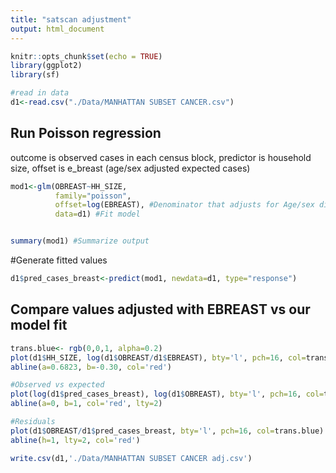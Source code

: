 ```yaml
---
title: "satscan adjustment"
output: html_document
---
```


```r
knitr::opts_chunk$set(echo = TRUE)
library(ggplot2)
library(sf)

```

```r
#read in data
d1<-read.csv("./Data/MANHATTAN SUBSET CANCER.csv")

```

## Run Poisson regression 
outcome is observed cases in each census block, predictor is household size, offset is e_breast (age/sex adjusted expected cases)

```r
mod1<-glm(OBREAST~HH_SIZE, 
          family="poisson", 
          offset=log(EBREAST), #Denominator that adjusts for Age/sex distribution 
          data=d1) #Fit model


summary(mod1) #Summarize output
```

#Generate fitted values
```r
d1$pred_cases_breast<-predict(mod1, newdata=d1, type="response")
```

## Compare values adjusted with EBREAST vs our model fit

```r
trans.blue<- rgb(0,0,1, alpha=0.2)
plot(d1$HH_SIZE, log(d1$OBREAST/d1$EBREAST), bty='l', pch=16, col=trans.blue) #Plot RR for adjusting for age/sex vs RR when adjusting for age/sex/SES
abline(a=0.6823, b=-0.30, col='red')

#Observed vs expected
plot(log(d1$pred_cases_breast), log(d1$OBREAST), bty='l', pch=16, col=trans.blue) #Plot RR for adjusting for age/sex vs RR when adjusting for age/sex/SES
abline(a=0, b=1, col='red', lty=2)

#Residuals
plot(d1$OBREAST/d1$pred_cases_breast, bty='l', pch=16, col=trans.blue)
abline(h=1, lty=2, col='red')
```

```r
write.csv(d1,'./Data/MANHATTAN SUBSET CANCER adj.csv')
```

